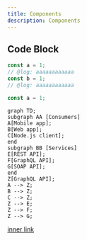```yaml
---
title: Components
description: Components
---
```


## Code Block

```typescript twoslash
const a = 1;
// @log: aaaaaaaaaaaa
const b = 1;
// @log: aaaaaaaaaaaa
```

```typescript title="Code with title"
const a = 1;
```

```mermaid
graph TD;
subgraph AA [Consumers]
A[Mobile app];
B[Web app];
C[Node.js client];
end
subgraph BB [Services]
E[REST API];
F[GraphQL API];
G[SOAP API];
end
Z[GraphQL API];
A --> Z;
B --> Z;
C --> Z;
Z --> E;
Z --> F;
Z --> G;
```


[inner link](./license.mdx)
